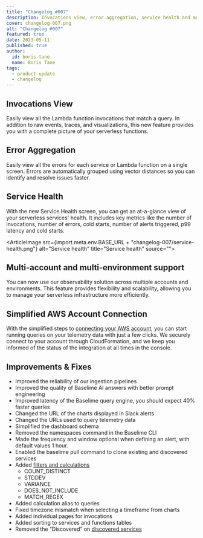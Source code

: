 ```yaml
---
title: "Changelog #007"
description: Invocations view, error aggregation, service health and much more... 
cover: changelog-007.png
alt: "Changelog #007"
featured: true
date: 2023-05-11
published: true
author:
  id: boris-tane
  name: Boris Tane
tags: 
  - product-update
  - changelog
---
```


## Invocations View

Easily view all the Lambda function invocations that match a query. In addition to raw events, traces, and visualizations, this new feature provides you with a complete picture of your serverless functions.

## Error Aggregation

Easily view all the errors for each service or Lambda function on a single screen. Errors are automatically grouped using vector distances so you can identify and resolve issues faster.

## Service Health

With the new Service Health screen, you can get an at-a-glance view of your serverless services' health. It includes key metrics like the number of invocations, number of errors, cold starts, number of alerts triggered, p99 latency and cold starts.

<ArticleImage   src={import.meta.env.BASE_URL + "changelog-007/service-health.png"}  alt="Service health" title="Service health" source="">
</ArticleImage>

## **Multi-account and multi-environment support**

You can now use our observability solution across multiple accounts and environments. This feature provides flexibility and scalability, allowing you to manage your serverless infrastructure more efficiently.

## ****Simplified AWS Account Connection****

With the simplified steps to [connecting your AWS account](https://baselime.io/docs/quick-start/#step-3-connect-your-aws-account), you can start running queries on your telemetry data with just a few clicks. We securely connect to your account through CloudFormation, and we keep you informed of the status of the integration at all times in the console.

## Improvements & Fixes

- Improved the reliability of our ingestion pipelines
- Improved the quality of Baselime AI answers with better prompt engineering
- Improved latency of the Baselime query engine, you should expect 40% faster queries
- Changed the URL of the charts displayed in Slack alerts
- Changed the URLs used to query telemetry data
- Simplified the dashboard schema
- Removed the namespaces command in the Baselime CLI
- Made the frequency and window optional when defining an alert, with default values 1 hour.
- Enabled the baselime pull command to clone existing and discovered services
- Added [filters and calculations](https://baselime.io/docs/observability-reference-language/reference/queries/#filters-optional)
    - COUNT_DISTINCT
    - STDDEV
    - VARIANCE
    - DOES_NOT_INCLUDE
    - MATCH_REGEX
- Added calculation alias to queries
- Fixed timezone mismatch when selecting a timeframe from charts
- Added individual pages for invocations
- Added sorting to services and functions tables
- Removed the “Discovered” on [discovered services](https://baselime.io/docs/analysing-data/service-discovery/#discovering-services)
